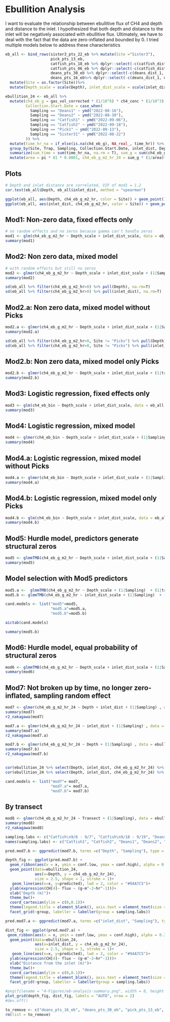 # Ebullition Analysis

I want to evaluate the relationship between ebullitive flux of CH4 and depth and distance to the inlet. I hypothesized that both depth and distance to the inlet will be negatively associated with ebullitive flux. Ultimately, we have to deal with the fact that the data are zero-inflated and bounded by 0. I tried multiple models below to address these characteristics
```r
eb_all <- bind_rows(sister3_pts_22_eb %>% mutate(Site ="Sister3"), 
                    pick_pts_13_eb,
                    catfish_pts_18_eb %>% dplyr::select(-c(catfish_dist_1, catfish_dist_2)),
                    catfish_pts_06_eb %>% dplyr::select(-c(catfish_dist_1, catfish_dist_2)),
                    deans_pts_30_eb %>% dplyr::select(-c(deans_dist_1, deans_dist_2)),
                    deans_pts_16_eb%>% dplyr::select(-c(deans_dist_1, deans_dist_2))) %>% 
  mutate(Site = as.factor(Site))%>% 
  mutate(Depth_scale = scale(Depth), inlet_dist_scale = scale(inlet_dist))

ebullition_24 <- eb_all %>% 
  mutate(ch4_eb_g = gas_vol_corrected * (1/10^6) * ch4_conc * (1/10^3) * 16.04 * (1/0.0821)* (1/293.15), 
         Collection.Start.Date = case_when(
           Sampling == "Deans1" ~ ymd("2022-08-16"),
           Sampling == "Deans2" ~ ymd("2022-08-30"), 
           Sampling == "Catfish1" ~ ymd("2022-09-06"),
           Sampling == "Catfish2" ~ ymd("2022-09-18"), 
           Sampling == "Pick1" ~ ymd("2022-09-13"),
           Sampling == "Sister31" ~ ymd("2022-08-22")
         )) %>% 
  mutate(time_hr_na = if_else(is.na(ch4_eb_g), NA_real_, time_hr)) %>% 
  group_by(Site, Trap, Sampling, Collection.Start.Date, inlet_dist, Depth, inlet_dist_scale, Depth_scale) %>% 
  summarize(sum_time = sum(time_hr_na, na.rm = T), sum_g = sum(ch4_eb_g, na.rm = T)) %>% 
  mutate(area = pi * 81 * 0.0001, ch4_eb_g_m2_hr_24 = sum_g * (1/area)* (1/sum_time))
```

## Plots
```r
# Depth and inlet distance are correlated, VIF of mod1 = 1.2
cor.test(eb_all$Depth, eb_all$inlet_dist, method = "spearman")

ggplot(eb_all, aes(Depth, ch4_eb_g_m2_hr, color = Site)) + geom_point()
ggplot(eb_all, aes(inlet_dist, ch4_eb_g_m2_hr, color = Site)) + geom_point()

```

## Mod1: Non-zero data, fixed effects only
```r
# no random effects and no zeros because gamma can't handle zeros
mod1 <- glm(ch4_eb_g_m2_hr ~ Depth_scale + inlet_dist_scale, data = eb_all %>% filter(ch4_eb_g_m2_hr > 0), family = Gamma(link = "log"))
summary(mod1)
```

## Mod2: Non zero data, mixed model
```r
# with random effects but still no zeros
mod2 <- glmer(ch4_eb_g_m2_hr ~ Depth_scale + inlet_dist_scale + (1|Sampling)  + (1|trip_wr), data = eb_all %>% filter(ch4_eb_g_m2_hr > 0), family = Gamma(link = "log"))
summary(mod2)

sd(eb_all %>% filter(ch4_eb_g_m2_hr>0) %>% pull(Depth), na.rm=T)
sd(eb_all %>% filter(ch4_eb_g_m2_hr>0) %>% pull(inlet_dist), na.rm=T)
```

## Mod2.a: Non zero data, mixed model without Picks
```r
mod2.a <- glmer(ch4_eb_g_m2_hr ~ Depth_scale + inlet_dist_scale + (1|Sampling)  + (1|trip_wr), data = eb_all %>% filter(ch4_eb_g_m2_hr > 0, Site != "Picks"), family = Gamma(link = "log"))
summary(mod2.a)

sd(eb_all %>% filter(ch4_eb_g_m2_hr>0, Site != "Picks") %>% pull(Depth), na.rm=T)
sd(eb_all %>% filter(ch4_eb_g_m2_hr>0, Site != "Picks") %>% pull(inlet_dist), na.rm=T)
```

## Mod2.b: Non zero data, mixed model only Picks
```r
mod2.b <- glmer(ch4_eb_g_m2_hr ~ Depth_scale + inlet_dist_scale + (1|trip_wr), data = eb_all %>% filter(ch4_eb_g_m2_hr > 0, Site == "Picks"), family = Gamma(link = "log"))
summary(mod2.b)
```

## Mod3: Logistic regression, fixed effects only
```r
mod3 <- glm(ch4_eb_bin ~ Depth_scale + inlet_dist_scale, data = eb_all %>% mutate(ch4_eb_bin = if_else(ch4_eb_g_m2_hr>0, 1,0)), family = binomial(link = "logit"))
summary(mod3)
```

## Mod4: Logistic regression, mixed model
```r
mod4 <- glmer(ch4_eb_bin ~ Depth_scale + inlet_dist_scale + (1|Sampling) + (1|trip_wr), data = eb_all %>% mutate(ch4_eb_bin = if_else(ch4_eb_g_m2_hr>0, 1,0)), family = binomial(link = "logit"))
summary(mod4)
```

## Mod4.a: Logistic regression, mixed model without Picks
```r
mod4.a <- glmer(ch4_eb_bin ~ Depth_scale + inlet_dist_scale + (1|Sampling) + (1|trip_wr), data = eb_all %>% filter(Site != "Picks") %>% mutate(ch4_eb_bin = if_else(ch4_eb_g_m2_hr>0, 1,0)), family = binomial(link = "logit"))
summary(mod4.a)
```

## Mod4.b: Logistic regression, mixed model only Picks
```r
mod4.b <- glm(ch4_eb_bin ~ Depth_scale + inlet_dist_scale, data = eb_all %>% filter(Site == "Picks") %>% mutate(ch4_eb_bin = if_else(ch4_eb_g_m2_hr>0, 1,0)), family = binomial(link = "logit"))
summary(mod4.b)
```

## Mod5: Hurdle model, predictors generate structural zeros
```r
mod5 <- glmmTMB(ch4_eb_g_m2_hr ~ Depth_scale + inlet_dist_scale + (1|Sampling)  + (1|trip_wr), data = eb_all %>% filter(is.na(ch4_eb_g_m2_hr)==F) %>% st_drop_geometry(),  ziformula = ~., family = ziGamma)
summary(mod5)
```

## Model selection with Mod5 predictors
```r
mod5.a <-  glmmTMB(ch4_eb_g_m2_hr ~ Depth_scale + (1|Sampling)  + (1|trip_wr), data = eb_all %>% filter(is.na(ch4_eb_g_m2_hr)==F) %>% st_drop_geometry(),  ziformula = ~., family = ziGamma)
mod5.b <- glmmTMB(ch4_eb_g_m2_hr ~ inlet_dist_scale + (1|Sampling)  + (1|trip_wr), data = eb_all %>% filter(is.na(ch4_eb_g_m2_hr)==F) %>% st_drop_geometry(),  ziformula = ~., family = ziGamma)

cand.models <- list("mod5"=mod5, 
                    "mod5.a"=mod5.a,
                    "mod5.b"=mod5.b)

aictab(cand.models)

summary(mod5.b)
```

## Mod6: Hurdle model, equal probability of structural zeros
```r
mod6 <- glmmTMB(ch4_eb_g_m2_hr ~ Depth_scale + inlet_dist_scale + (1|Sampling)  + (1|trip_wr), data = eb_all %>% filter(is.na(ch4_eb_g_m2_hr)==F) %>% st_drop_geometry(),  ziformula = ~1, family = ziGamma)
summary(mod6)
```

## Mod7: Not broken up by time, no longer zero-inflated, sampling random effect
```r
mod7 <- glmer(ch4_eb_g_m2_hr_24 ~ Depth + inlet_dist + (1|Sampling) , data = ebullition_24 %>% filter(ch4_eb_g_m2_hr_24 > 0), family = Gamma(link = "log"))
summary(mod7)
r2_nakagawa(mod7)

mod7.a <- glmer(ch4_eb_g_m2_hr_24 ~ inlet_dist + (1|Sampling) , data = ebullition_24 %>% filter(ch4_eb_g_m2_hr_24 > 0), family = Gamma(link = "log"))
summary(mod7.a)
r2_nakagawa(mod7.a)

mod7.b <- glmer(ch4_eb_g_m2_hr_24 ~ Depth + (1|Sampling) , data = ebullition_24 %>% filter(ch4_eb_g_m2_hr_24 > 0), family = Gamma(link = "log"))
summary(mod7.b)
r2_nakagawa(mod7.b)


cor(ebullition_24 %>% select(Depth, inlet_dist, ch4_eb_g_m2_hr_24) %>% st_drop_geometry(), use = "complete.obs")
cor(ebullition_24 %>% select(Depth, inlet_dist, ch4_eb_g_m2_hr_24) %>% st_drop_geometry(), use = "complete.obs", method = "spearman")

cand.models <- list("mod7"= mod7, 
                    "mod7.a"= mod7.a,
                    "mod7.b"= mod7.b)
```

## By transect
```r
mod8 <- glmer(ch4_eb_g_m2_hr_24 ~ Transect + (1|Sampling), data = ebullition_24 %>% mutate(Transect = str_sub(Trap, 2, 2) %>% as.numeric()) %>% filter(ch4_eb_g_m2_hr_24 > 0), family = Gamma(link = "log"))
summary(mod8)
r2_nakagawa(mod8)
```


```r
sampling.labs <- c("Catfish\n9/6 - 9/7", "Catfish\n9/18 - 9/19", "Deans\n8/16 - 8/17", "Deans\n8/30 - 8/31", "Blue Herron\n9/13 - 9/14", "Sister\n8/22 - 8/23")
names(sampling.labs) <- c("Catfish1", "Catfish2", "Deans1", "Deans2", "Pick1", "Sister31")

pred.mod7.b <- ggpredict(mod7.b, terms =c("Depth", "Sampling"), type = "random") 

depth_fig <- ggplot(pred.mod7.b) +
  geom_ribbon(aes(x = x, ymin = conf.low, ymax = conf.high), alpha = 0.2)+
  geom_point(data=ebullition_24, 
             aes(x=Depth, y = ch4_eb_g_m2_hr_24),
             size = 2.5, shape = 1, stroke = 1)+
   geom_line(aes(x=x, y=predicted), lwd = 2, color = "#94A7C5")+
  ylab(expression(CH[4]~ flux ~ (g~m^-2~hr^-1)))+
  xlab("Depth (m)")+
  theme_bw()+
  coord_cartesian(ylim = c(0,0.1))+
  theme(legend.title = element_blank(), axis.text = element_text(size = 14, color = "black"), axis.title = element_text(size = 16, color = "black"), legend.text = element_text(size = 14), strip.text = element_text(size = 14,  color = "black"))+
  facet_grid(~group, labeller = labeller(group = sampling.labs))

pred.mod7.a <- ggpredict(mod7.a, terms =c("inlet_dist", "Sampling"), type = "random") 

dist_fig <- ggplot(pred.mod7.a) +
 geom_ribbon(aes(x = x, ymin = conf.low, ymax = conf.high), alpha = 0.2)+
  geom_point(data=ebullition_24, 
             aes(x=inlet_dist, y = ch4_eb_g_m2_hr_24),
             size = 2.5, shape = 1, stroke = 1)+
   geom_line(aes(x=x, y=predicted), lwd = 2, color = "#94A7C5")+
  ylab(expression(CH[4]~ flux ~ (g~m^-2~hr^-1)))+
  xlab("Distance from the inlet (m)")+
  theme_bw()+
  coord_cartesian(ylim = c(0,0.1))+
  theme(legend.title = element_blank(), axis.text = element_text(size = 14, color = "black"), axis.title = element_text(size = 16, color = "black"), legend.text = element_text(size = 14), strip.text = element_text(size = 14,  color = "black"))+
  facet_grid(~group, labeller = labeller(group = sampling.labs))

#png(filename = "4-Figures/eb-analysis-summary.png", width = 8, height = 8, units = "in", res = 300)
plot_grid(depth_fig, dist_fig, labels = "AUTO", nrow = 2)
#dev.off()
```

```r
to_remove <- c("deans_pts_16_eb", "deans_pts_30_eb", "pick_pts_13_eb", "sister3_pts_22_eb", "catfish_pts_06_eb", "catfish_pts_18_eb", "cand.models", "mod1", "mod2", "mod2.a", "mod2.b", "mod3", "mod4", "mod4.a", "mod4.b", "mod5", "mod5.a", "mod5.b", "mod6", "mod7", "mod7.a", "mod7.b", "mod8", "pred.mod7.a", "pred.mod7.b")
rm(list = to_remove)
```

